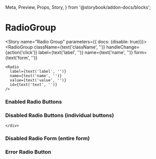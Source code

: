   Meta,
  Preview,
  Props,
  Story,
} from '@storybook/addon-docs/blocks';


<Meta component={RadioGroup} title="Components/Molecules/Form Controls/RadioGroup" />

# RadioGroup
<Description of={RadioGroup} />
<Props of={RadioGroup} />

<Story name="Radio Group" parameters={{ docs: {disable: true}}}>
  <RadioGroup
    className={text('className', '')}
    handleChange={action('click')}
    label={text('label', '')}
    name={text('name', '')}
    form={text('form', '')}
  >
    <Radio
      label={text('label', '')}
      name={text('name', '')}
      value={text('value', '')}
      id={text('text', '')}
    />
  </RadioGroup>
</Story>


### Enabled Radio Buttons 
<Preview>
  <Story name="Enabled Radio Buttons">
    <div>
      <RadioGroup
        label="Label Goes Here"
        name="radioGroupName1"
        handleChange={action('changed')}
        form="formName1"
      >
        <Radio
          label="Option 1 unselected"
          value="option1"
          id="option1"
        />
        <Radio
          label="Option 2 selected "
          value="option3"
          id="option3"
          checked
        />
      </RadioGroup>
    </div>
  </Story>
</Preview>

### Disabled Radio Buttons (individual buttons)
<Preview>
  <Story name="Disabled Radio Buttons">
    <div>
      <RadioGroup
        label="Label Goes Here"
        name="radioGroupName2"
        handleChange={action('changed')}
        form="formName2"
      >
      <Radio
          label="Option 1 unselected"
          value="option1"
          id="option1"
        />
        <Radio
          label="Option 2 selected"
          value="option2"
          id="option2"
          checked
        />
        <Radio
          label="Option 3 unselected disabled"
          value="option3"
          id="option3"
          disabled
        />
        <Radio
          label="Option 4 selected disabled"
          value="option4"
          id="option4"
          checked
          disabled
        />
      </RadioGroup>
      
    </div>
  </Story>
</Preview>

### Disabled Radio Form (entire form)
<Preview>
  <Story name="Disabled Radio Form">
    <div>
      <RadioGroup
        label="Label Goes Here"
        name="radioGroupName3"
        handleChange={action('changed')}
        form="formName3"
        disabled
      >
        <Radio
          label="Option 1 unselected"
          value="option1"
          id="option1"
        />
        <Radio
          label="Option 2 selected"
          value="option2"
          id="option2"
          checked
        />
      </RadioGroup>
    </div>
  </Story>
</Preview>

### Error Radio Button  
<Preview>
  <Story name="Error Radio Button">
    <div>
      <RadioGroup
        label="Label Goes Here"
        name="radioGroupName4"
        handleChange={action('changed')}
        form="formName4"
        disabled
      >
        <Radio
          label="Option 1 unselected"
          value="option1"
          id="option1"
        />
        <Radio
          label="Option 2 selected"
          value="option2"
          id="option2"
          checked
        />
      </RadioGroup>
    </div>
  </Story>
</Preview>